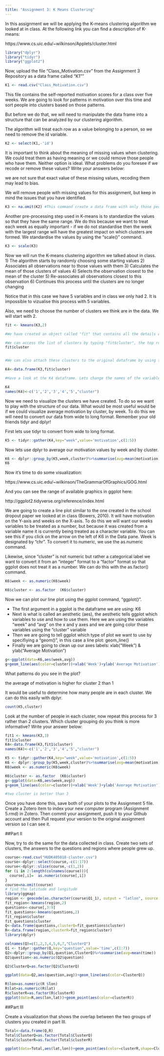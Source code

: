 ```yaml
---
title: "Assignment 3: K Means Clustering"
---
```


In this assignment we will be applying the K-means clustering algorithm we looked at in class. At the following link you can find a description of K-means:

https://www.cs.uic.edu/~wilkinson/Applets/cluster.html


```r
library("dplyr")
library("tidyr")
library("ggplot2")
```

Now, upload the file "Class_Motivation.csv" from the Assignment 3 Repository as a data frame called "K1""
```r

K1 <- read.csv("Class_Motivation.csv")

```

This file contains the self-reported motivation scores for a class over five weeks. We are going to look for patterns in motivation over this time and sort people into clusters based on those patterns.

But before we do that, we will need to manipulate the data frame into a structure that can be analyzed by our clustering algorithm.

The algorithm will treat each row as a value belonging to a person, so we need to remove the id variable.

```r

K2 <- select(K1,-'id')
```

It is important to think about the meaning of missing values when clustering. We could treat them as having meaning or we could remove those people who have them. Neither option is ideal. What problems do you foresee if we recode or remove these values? Write your answers below:

we are not sure that exact value of these missing values, recoding them may lead to bias.

We will remove people with missing values for this assignment, but keep in mind the issues that you have identified.


```r

K3 <- na.omit(K2) #This command create a data frame with only those people with no missing values. It "omits" all rows with missing values, also known as a "listwise deletion". EG - It runs down the list deleting rows as it goes.

```

Another pre-processing step used in K-means is to standardize the values so that they have the same range. We do this because we want to treat each week as equally important - if we do not standardise then the week with the largest range will have the greatest impact on which clusters are formed. We standardise the values by using the "scale()" command.

```r

K3 <- scale(K3)
```


Now we will run the K-means clustering algorithm we talked about in class. 
1) The algorithm starts by randomly choosing some starting values 
2) Associates all observations near to those values with them
3) Calculates the mean of those clusters of values
4) Selects the observation closest to the mean of the cluster
5) Re-associates all observations closest to this observation
6) Continues this process until the clusters are no longer changing

Notice that in this case we have 5 variables and in class we only had 2. It is impossible to vizualise this process with 5 variables.

Also, we need to choose the number of clusters we think are in the data. We will start with 2.

```r

fit <- kmeans(K3,2)

#We have created an object called "fit" that contains all the details of our clustering including which observations belong to each cluster.

#We can access the list of clusters by typing "fit$cluster", the top row corresponds to the original order the rows were in. Notice we have deleted some rows.
fit$cluster


#We can also attach these clusters to the original dataframe by using the "data.frame" command to create a new data frame called K4.

K4<-data.frame(K3,fit$cluster)

#Have a look at the K4 dataframe. Lets change the names of the variables to make it more convenient with the names() command.

K4
names(K4)<-c('1','2','3','4','5',"cluster")
```

Now we need to visualize the clusters we have created. To do so we want to play with the structure of our data. What would be most useful would be if we could visualize average motivation by cluster, by week. To do this we will need to convert our data from wide to long format. Remember your old friends tidyr and dplyr!

First lets use tidyr to convert from wide to long format.
```r

K5 <- tidyr::gather(K4,key="week",value='motivation',c(1:5))

```

Now lets use dplyr to average our motivation values by week and by cluster.

```r

K6 <- dplyr::group_by(K5,week,cluster)%>%summarise(avg=mean(motivation))
K6
```

Now it's time to do some visualization: 

https://www.cs.uic.edu/~wilkinson/TheGrammarOfGraphics/GOG.html

And you can see the range of available graphics in ggplot here:

http://ggplot2.tidyverse.org/reference/index.html

We are going to create a line plot similar to the one created in the school dropout paper we looked at in class (Bowers, 2010). It will have motivation on the Y-axis and weeks on the X-axis. To do this we will want our weeks variables to be treated as a number, but because it was created from a variable name it is currently being treated as a character variable. You can see this if you click on the arrow on the left of K6 in the Data pane. Week is designated by "chr". To convert it to numeric, we use the as.numeric command. 

Likewise, since "cluster" is not numeric but rather a categorical label we want to convert it from an "integer" format to a "factor" format so that ggplot does not treat it as a number. We can do this with the as.factor() command.

```r

K6$week <- as.numeric(K6$week)

K6$cluster <- as.factor  (K6$cluster)

```

Now we can plot our line plot using the ggplot command, "ggplot()".

- The first argument in a ggplot is the dataframe we are using: K6
- Next is what is called an aesthetic (aes), the aesthetic tells ggplot which variables to use and how to use them. Here we are using the variables "week" and "avg" on the x and y axes and we are going color these variables using the "cluster" variable
- Then we are going to tell ggplot which type of plot we want to use by specifiying a "geom()", in this case a line plot: geom_line()
- Finally we are going to clean up our axes labels: xlab("Week") & ylab("Average Motivation")

```r
g<-ggplot(data=K6,aes(week,avg))
g+geom_line(aes(color=cluster))+xlab('Week')+ylab('Average Motivation')
```

What patterns do you see in the plot?

the average of motivation is higher for cluster 2 than 1


It would be useful to determine how many people are in each cluster. We can do this easily with dplyr.

```r
count(K5,cluster)
```

Look at the number of people in each cluster, now repeat this process for 3 rather than 2 clusters. Which cluster grouping do you think is more informative? Write your answer below:
```r
fit1 <- kmeans(K3,3)
fit1$cluster
K4<-data.frame(K3,fit1$cluster)
names(K4)<-c('1','2','3','4','5',"cluster")

K5 <- tidyr::gather(K4,key="week",value='motivation',c(1:5))
K6 <- dplyr::group_by(K5,week,cluster)%>%summarise(avg=mean(motivation))
K6$week <- as.numeric(K6$week)

K6$cluster <- as.factor  (K6$cluster)
g<-ggplot(data=K6,aes(week,avg))
g+geom_line(aes(color=cluster))+xlab('Week')+ylab('Average Motivation')

#two cluster is better than 3
```

Once you have done this, save both of your plots to the Assignment 5 file. Create a Zotero item to index your new computer program (Assignment 5.rmd) in Zotero. Then commit your assignment, push it to your Github account and then Pull request your version to the original assignment version so I can see it.

##Part II

Now, try to do the same for the data collected in class. Create two sets of clusters, the answers to the questions and regions where people grew up. 
```r

course<-read.csv("HUDK405018-cluster.csv")
course<-dplyr::select(course,-c(1:17))
course<-dplyr::slice(course,-c(1,2))
for (i in 2:length(colnames(course))){
  course[,i]=  as.numeric(course[,i])
}
course=na.omit(course)
# find the latitude and longitude
library(ggmap)
region <- geocode(as.character(course$Q1_1), output = "latlon", source = "dsk")
fit_region<-kmeans(region,2)
questions<-course[,3:9]
fit_questions<-kmeans(questions,2)
fit_region$cluster
fit_questions$cluster
Q<-data.frame(questions,clusterQ=fit_questions$cluster)
R<-data.frame(region,clusterR=fit_region$cluster)
library(dplyr)

colnames(Q)=c(1,2,3,4,5,6,7,"ClusterQ")
Q1 <- tidyr::gather(Q,key="question",value='time',c(1:7))
Q2<-dplyr::group_by(Q1,question,ClusterQ)%>%summarise(avg=mean(time))
Q2$question<-as.numeric(Q2$question)

Q2$ClusterQ=as.factor(Q2$ClusterQ)

ggplot(data=Q2,aes(question,avg))+geom_line(aes(color=ClusterQ))

R$lon=as.numeric(R $lon)
R$lat=as.numeric(R$lat)
R$clusterR=as.factor(R$clusterR)
ggplot(data=R,aes(lon,lat))+geom_point(aes(color=clusterR))


```



##Part III

Create a visualization that shows the overlap between the two groups of clusters you created in part III.
```r

Total<-data.frame(Q,R)
Total$ClusterQ=as.factor(Total$ClusterQ)
Total$clusterR=as.factor(Total$clusterR)

ggplot(data=Total,aes(lat,lon))+geom_point(aes(color=clusterR,shape=ClusterQ))

```

